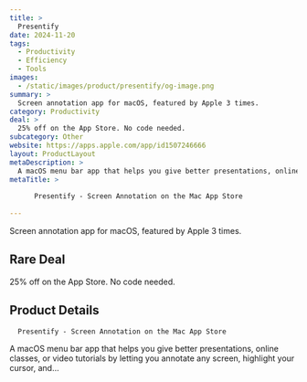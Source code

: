 ```yaml
---
title: >
  Presentify
date: 2024-11-20
tags:
  - Productivity
  - Efficiency
  - Tools
images:
  - /static/images/product/presentify/og-image.png
summary: >
  Screen annotation app for macOS, featured by Apple 3 times.
category: Productivity
deal: >
  25% off on the App Store. No code needed.
subcategory: Other
website: https://apps.apple.com/app/id1507246666
layout: ProductLayout
metaDescription: >
  A macOS menu bar app that helps you give better presentations, online classes, or video tutorials by letting you annotate any screen, highlight your cursor, and…
metaTitle: >
  
      ‎Presentify - Screen Annotation on the Mac App Store
    
---
```

Screen annotation app for macOS, featured by Apple 3 times.

## Rare Deal

25% off on the App Store. No code needed.

## Product Details

      ‎Presentify - Screen Annotation on the Mac App Store
    

A macOS menu bar app that helps you give better presentations, online classes, or video tutorials by letting you annotate any screen, highlight your cursor, and…

